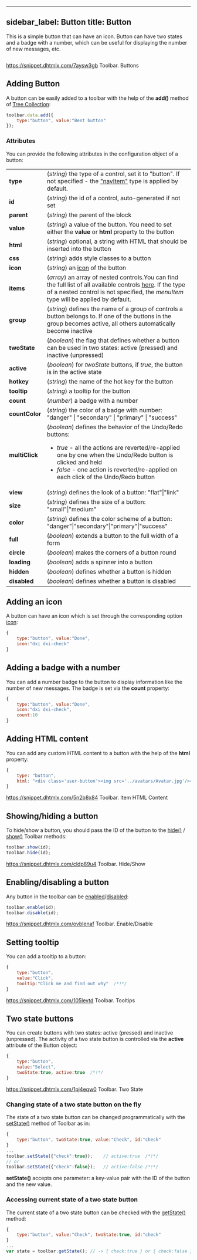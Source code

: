  ---
sidebar_label: Button
title: Button
---          

This is a simple button that can have an icon. Button can have two states and a badge with a number, which can be useful for displaying the number of new messages, etc.

<img src="toolbar/buttons.png" alt=""/>

https://snippet.dhtmlx.com/7aysw3gb	Toolbar. Buttons

## Adding Button

A button can be easily added to a toolbar with the help of the <strong>add()</strong> method of [Tree Collection](/tree_collection/api/refs/treecollection):

~~~js
toolbar.data.add({
    type:"button", value:"Best button"
});
~~~

### Attributes

You can provide the following attributes in the configuration object of a button:

<table class="webixdoc_links">
	<tbody>
        <tr>
			<td class="webixdoc_links0"><b>type</b></td>
			<td>(<i>string</i>) the type of a control, set it to "button". If not specified - the <a href="https://docs.dhtmlx.com/suite/toolbar__navitem.html">"navItem"</a> type is applied by default.</td>
		</tr>
        <tr>
			<td class="webixdoc_links0"><b>id</b></td>
			<td>(<i>string</i>) the id of a control, auto-generated if not set</td>
		</tr>
        <tr>
			<td class="webixdoc_links0"><b>parent</b></td>
			<td>(<i>string</i>) the parent of the block</td>
		</tr>
		<tr>
			<td class="webixdoc_links0"><b>value</b></td>
			<td>(<i>string</i>) a value of the button. You need to set either the <b>value</b> or <b>html</b> property to the button</td>
		</tr>
		<tr>
			<td class="webixdoc_links0"><b>html</b></td>
			<td>(<i>string</i>) optional, a string with HTML that should be inserted into the button</td>
		</tr>
        <tr>
			<td class="webixdoc_links0"><b>css</b></td>
			<td>(<i>string</i>) adds style classes to a button</td>
		</tr>
		<tr>
			<td class="webixdoc_links0"><b>icon</b></td>
			<td>(<i>string</i>) an <a href="https://docs.dhtmlx.com/suite/toolbar__button.html#addinganicon">icon</a> of the button</td>
		</tr>
		<tr>
			<td class="webixdoc_links0"><b>items</b></td>
			<td>(<i>array</i>) an array of nested controls.You can find the full list of all available controls <a href="https://docs.dhtmlx.com/suite/menu__configuring_menu_items.html">here</a>. If the type of a nested control is not specified, the <i>menuItem</i> type will be applied by default.</td>
		</tr>
		<tr>
			<td class="webixdoc_links0"><b>group</b></td>
			<td>(<i>string</i>) defines the name of a group of controls a button belongs to. If one of the buttons in the group becomes active, all others automatically become inactive</td>
		</tr>
        <tr>
			<td class="webixdoc_links0"><b>twoState</b></td>
			<td>(<i>boolean</i>) the flag that defines whether a button can be used in two states: active (pressed) and inactive (unpressed)</td>
		</tr>
        <tr>
			<td class="webixdoc_links0"><b>active</b></td>
			<td>(<i>boolean</i>) for <i>twoState</i> buttons, if <i>true</i>, the button is in the active state</td>
		</tr>
        <tr>
			<td class="webixdoc_links0"><b>hotkey</b></td>
			<td>(<i>string</i>) the name of the hot key for the button</td>
		</tr>
        <tr>
			<td class="webixdoc_links0"><b>tooltip</b></td>
			<td>(<i>string</i>) a tooltip for the button</td>
		</tr>
        <tr>
			<td class="webixdoc_links0"><b>count</b></td>
			<td>(<i>number</i>) a badge with a number</td>
		</tr>
        <tr>
			<td class="webixdoc_links0"><b>countColor</b></td>
			<td>(<i>string</i>) the color of a badge with number: "danger" | "secondary" | "primary" | "success"</td>
		</tr>
        <tr>
			<td class="webixdoc_links0"><b>multiClick</b></td>
			<td>(<i>boolean</i>) defines the behavior of the Undo/Redo buttons:
            <ul><li><i>true</i> - all the actions are reverted/re-applied one by one when the Undo/Redo button is clicked and held</li>
            <li><i>false</i> - one action is reverted/re-applied on each click of the Undo/Redo button</li>
            </ul></td>
		</tr>
        <tr>
			<td class="webixdoc_links0"><b>view</b></td>
			<td>(<i>string</i>) defines the look of a button: "flat"|"link"</td>
		</tr>
        <tr>
			<td class="webixdoc_links0"><b>size</b></td>
			<td>(<i>string</i>) defines the size of a button: "small"|"medium"</td>
		</tr>
        <tr>
			<td class="webixdoc_links0"><b>color</b></td>
			<td>(<i>string</i>) defines the color scheme of a button: "danger"|"secondary"|"primary"|"success"</td>
		</tr>
        <tr>
			<td class="webixdoc_links0"><b>full</b></td>
			<td>(<i>boolean</i>) extends a button to the full width of a form</td>
		</tr>
        <tr>
			<td class="webixdoc_links0"><b>circle</b></td>
			<td>(<i>boolean</i>) makes the corners of a button round</td>
		</tr>
        <tr>
			<td class="webixdoc_links0"><b>loading</b></td>
			<td>(<i>boolean</i>) adds a spinner into a button</td>
		</tr>
        <tr>
			<td class="webixdoc_links0"><b>hidden</b></td>
			<td>(<i>boolean</i>) defines whether a button is hidden</td>
		</tr>
		<tr>
			<td class="webixdoc_links0"><b>disabled</b></td>
			<td>(<i>boolean</i>) defines whether a button is disabled</td>
		</tr>
    </tbody>
</table>



## Adding an icon

A button can have an icon which is set through the corresponding option [icon](toolbar__customization.html#icons):

~~~js
{
    type:"button", value:"Done",
    icon:"dxi dxi-check"
}
~~~

## Adding a badge with a number

You can add a number badge to the button to display information like the number of new messages. The badge is set via the <strong>count</strong> property:

~~~js
{
    type:"button", value:"Done",
    icon:"dxi dxi-check",
    count:10
}
~~~

## Adding HTML content

You can add any custom HTML content to a button with the help of the <strong>html</strong> property:

~~~js
{
    type: "button",
    html: "<div class='user-button'><img src='../avatars/Avatar.jpg'/></div>",
}
~~~

https://snippet.dhtmlx.com/5n2b8x84	Toolbar. Item HTML Content

## Showing/hiding a button 

To hide/show a button, you should pass the ID of the button to the [hide()](/toolbar/api/toolbar_hide_method) / [show()](/toolbar/api/toolbar_show_method) Toolbar methods:

~~~js
toolbar.show(id);
toolbar.hide(id);
~~~

https://snippet.dhtmlx.com/cldp89u4	Toolbar. Hide/Show

## Enabling/disabling a button 

Any button in the toolbar can be [enabled](/toolbar/api/toolbar_enable_method)/[disabled](/toolbar/api/toolbar_disable_method):

~~~js
toolbar.enable(id);
toolbar.disable(id);
~~~

https://snippet.dhtmlx.com/ovblenaf	Toolbar. Enable/Disable

## Setting tooltip

You can add a tooltip to a button:

~~~js
{
    type:"button", 
    value:"Click", 
    tooltip:"Click me and find out why"  /*!*/
}
~~~

https://snippet.dhtmlx.com/105levtd	Toolbar. Tooltips

## Two state buttons

You can create buttons with two states: active (pressed) and inactive (unpressed). The activity of a two state button is controlled via the <strong>active</strong> attribute of the Button object:

~~~js
{
    type:"button", 
    value:"Select", 
    twoState:true, active:true  /*!*/
}
~~~

https://snippet.dhtmlx.com/1pj4eqw0	Toolbar. Two State

### Changing state of a two state button on the fly

The state of a two state button can be changed programmatically with the [setState()](/toolbar/api/toolbar_setstate_method) method of Toolbar as in:

~~~js
{
    type:"button", twoState:true, value:"Check", id:"check"
}
...
toolbar.setState({"check":true});    // active:true  /*!*/
// or
toolbar.setState({"check":false});   // active:false /*!*/
~~~

<strong>setState()</strong> accepts one parameter: a key-value pair with the ID of the button and the new value.

### Accessing current state of a two state button

The current state of a two state button can be checked with the [getState()](/toolbar/api/toolbar_getstate_method) method:

~~~js
{
    type:"button", value:"Check", twoState:true, id:"check"
}
...
var state = toolbar.getState(); // -> { check:true } or { check:false } /*!*/
~~~

